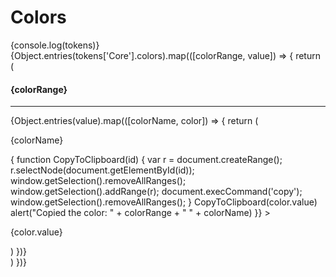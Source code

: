 
# Colors

<div  style={{minWidth: '50vw'}}>
{console.log(tokens)}
{Object.entries(tokens['Core'].colors).map(([colorRange, value]) => {
  return (
    <div key={`${colorRange}`}>
      <h4 style={{margin: '20px 0px 0px 0px', color: 'black'}}>{colorRange}</h4>
      <hr style={{margin: '0px', backgroundColor: 'black', height: '2px' }}/>
      <div style={{display: 'flex', flexWrap: 'wrap'}}>
        {Object.entries(value).map(([colorName, color]) => {
          return (
            <div key={`${colorName}`} style={{display: 'flex', flexDirection: 'column', marginRight: '10px'}}>
              <p style={{margin: '0px'}}>{colorName}</p>
              <div
                style={{backgroundColor: color.value, height: '75px', width: '75px', display: 'flex', alignItems: 'end', justifyContent: 'center'}}
                onClick={()=> {
                  function CopyToClipboard(id)
                    {
                    var r = document.createRange();
                    r.selectNode(document.getElementById(id));
                    window.getSelection().removeAllRanges();
                    window.getSelection().addRange(r);
                    document.execCommand('copy');
                    window.getSelection().removeAllRanges();
                    }
                  CopyToClipboard(color.value)
                  alert("Copied the color: " + colorRange + " " + colorName)
                }}
              >
                <p style={{color: color.value, filter: 'contrast(600%) invert(0.7)', fontSize: '12px'}} id={color.value}>{color.value}</p>
              </div>
            </div>
          )
        })}
      </div>
    </div>
  )
})}
</div>
